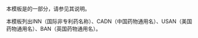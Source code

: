 {{Documentation subpage}}
本模板是{{tl|Chembox}}的一部分，请参见其说明。

本模板列出INN（国际非专利药名称）、CADN（中国药物通用名）、USAN（美国药物通用名）、BAN（英国药物通用名）。
<includeonly>
[[Category:化学信息框模板|{{PAGENAME}}]]
</includeonly>